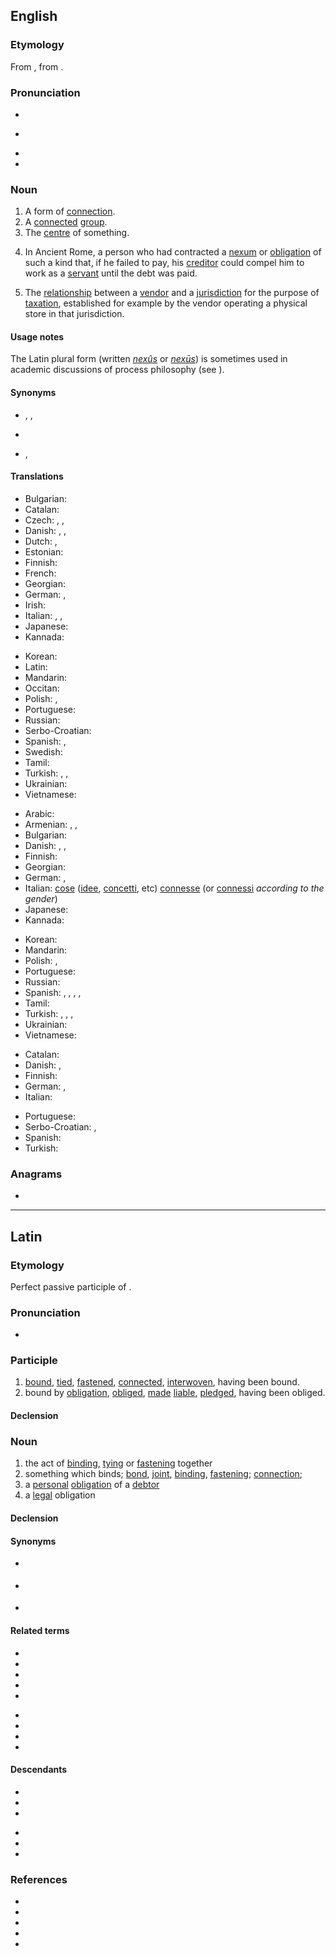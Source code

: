 {{also|nexûs|nexūs}}
==English==
{{wikipedia|dab=nexus}}

===Etymology===
From {{etyl|la|en}} {{m|la|nexus||the act of binding together; bond}}, from {{m|la|nectō||bind}}.

===Pronunciation===
* {{IPA|en|/ˈnɛk.səs/}}
* {{IPA|en|/ˈnɛk.suːs/}} {{qualifier|plural}}
* {{rhymes|en|ɛksəs}}
* {{audio|en|LL-Q1860 (eng)-I learned some phrases-nexus.wav|Audio (UK)}}

===Noun===
{{en-noun|~|+|nexus}}

# A form of [[connection]].
# A [[connect]]ed [[group]].
# The [[centre]] of something.
# {{lb|en|historical|legal}} In Ancient Rome, a person who had contracted a [[nexum]] or [[obligation]] of such a kind that, if he failed to pay, his [[creditor]] could compel him to work as a [[servant]] until the debt was paid.
# {{lb|en|North America|finance}} The [[relationship]] between a [[vendor]] and a [[jurisdiction]] for the purpose of [[taxation]], established for example by the vendor operating a physical store in that jurisdiction.

====Usage notes====
The Latin plural form (written ''[[nexûs]]'' or ''[[nexūs]]'') is sometimes used in academic discussions of process philosophy (see {{pedialite|Nexus (process philosophy)}}).

====Synonyms====
* {{sense|a form of connection}} {{l|en|bond}}, {{l|en|link}}, {{l|en|tie}}
* {{sense|group}} {{l|en|network}}
* {{sense|centre}} {{l|en|hub}}, {{l|en|junction}}

====Translations====
{{trans-top|connection}}
* Bulgarian: {{t-needed|bg}}
* Catalan: {{t+|ca|nexe|m}}
* Czech: {{t+|cs|souvislost|f}}, {{t+|cs|spojení|n}}, {{t|cs|nexus|m}}
* Danish: {{t|da|sammenhæng|c}}, {{t|da|bindeled|n}}, {{t|da|forbindelse|c}}
* Dutch: {{t+|nl|band|m}}, {{t+|nl|verbinding|f}}
* Estonian: {{t-needed|et}}
* Finnish: {{t+|fi|yhteys}}
* French: {{t+|fr|nexus|m}}
* Georgian: {{t|ka|კავშირი}}
* German: {{t+|de|Verbindung|f}}, {{t+|de|Verknüpfung|f}}
* Irish: {{t+|ga|nasc|m}}
* Italian: {{t+|it|nesso|m}}, {{t+|it|legame|m}}, {{t+|it|connessione|f}}
* Japanese: {{t+|ja|連結|tr=renketsu}}
* Kannada: {{t-needed|kn}}
{{trans-mid}}
* Korean: {{t-needed|ko}}
* Latin: {{t+|la|nexus|m}}
* Mandarin: {{t+|cmn|连结|sc=Hani}}
* Occitan: {{t|oc|nexe|m}}
* Polish: {{t+|pl|związek|m}}, {{t+|pl|ogniwo|n}}
* Portuguese: {{t+|pt|nexo|m}}
* Russian: {{t+|ru|связь|f}}
* Serbo-Croatian: {{t+|sh|veza|f}}
* Spanish: {{t+|es|nexo|m}}, {{t+|es|conexión|f}}
* Swedish: {{t+|sv|förbindelse}}
* Tamil: {{t-needed|ta}}
* Turkish: {{t+|tr|bağ}}, {{t+|tr|bağlantı}}, {{t+|tr|rabıta}}
* Ukrainian: {{t+|uk|зв'язо́к|m}}
* Vietnamese: {{t|vi|kết nối}}
{{trans-bottom}}

{{trans-top|connected group}}
* Arabic: {{t-needed|ar}}
* Armenian: {{t|hy|[[կապված]] [[խումբ]]}}, {{t+|hy|շարք}}, {{t+|hy|սերիա}}
* Bulgarian: {{t-needed|bg}}
* Danish: {{t|da|kæde|c}}, {{t+|da|gruppe|c}}, {{t+|da|række|c}}
* Finnish: {{t+|fi|ryhmä}}
* Georgian: {{t-needed|ka}}
* German: {{t+|de|Verbindung|f}}, {{t+|de|Netzwerk|n}}
* Italian: [[cose]] ([[idee]], [[concetti]], etc) [[connesse]] (or [[connessi]] ''according to the gender'')
* Japanese: {{t|ja|關聯|tr=kanren}}
* Kannada: {{t-needed|kn}}
{{trans-mid}}
* Korean: {{t-needed|ko}}
* Mandarin: {{t+|cmn|关联|sc=Hani}}
* Polish: {{t+|pl|grupa|f}}, {{t+|pl|zespół|m}}
* Portuguese: {{t+|pt|nexo|m}}
* Russian: {{t+|ru|гру́ппа|f}}
* Spanish: {{t+|es|enchufe|m}} {{qualifier|colloquial}}, {{t+|es|cuña|f}} {{qualifier|colloquial}}, {{t+|es|junta|f}}, {{t+|es|vínculo|m}}, {{t+|es|vinculación|f}}
* Tamil: {{t-needed|ta}}
* Turkish: {{t+|tr|grup}}, {{t+|tr|ekip}}, {{t+|tr|takım}}, {{t+|tr|topluluk}}
* Ukrainian: {{t+|uk|група}}
* Vietnamese: {{t-needed|vi}}
{{trans-bottom}}

{{trans-top|centre of something}}
* Catalan: {{t+|ca|centre|m}}
* Danish: {{t|da|schankel}}, {{t|da|nexus}}
* Finnish: {{t+|fi|keskus}}
* German: {{t+|de|Zentrum|n}}, {{t+|de|Kern|m}}
* Italian: {{t+|it|centro|m}}
{{trans-mid}}
* Portuguese: {{t+|pt|centro|m}}
* Serbo-Croatian: {{t+|sh|centar}}, {{t+|sh|središte}}
* Spanish: {{t+|es|centro}}
* Turkish: {{t+|tr|merkez}}
{{trans-bottom}}

===Anagrams===
* {{anagrams|en|a=ensux|UN*Xes|unsex}}

----

==Latin==

===Etymology===
Perfect passive participle of {{m|la|nectō||bind}}.

===Pronunciation===
* {{la-IPA}}

===Participle===
{{la-part|nexus}}

# [[bind|bound]], [[tie]]d, [[fasten]]ed, [[connect]]ed, [[interwoven]], having been bound.
# bound by [[obligation]], [[oblige]]d, [[make|made]] [[liable]], [[pledge]]d, having been obliged.

====Declension====
{{la-adecl|nexus}}

===Noun===
{{la-noun|nexus<4>}}

# the act of [[bind]]ing, [[tie|tying]] or [[fasten]]ing together
# something which binds; [[bond]], [[joint]], [[binding]], [[fastening]]; [[connection]]; {{l|en|nexus}}
# a [[personal]] [[obligation]] of a [[debtor]]
# a [[legal]] obligation

====Declension====
{{la-ndecl|nexus<4>}}

====Synonyms====
* {{sense|joint}} {{l|la|iunctūra}}
* {{sense|fastening}} {{l|la|nexiō}}
* {{sense|connection}} {{l|la|nexilitās}}

====Related terms====
{{top2}}
* {{l|la|nectō}}
* {{l|la|nexābundē}}
* {{l|la|nexibilis}}
* {{l|la|nexilis}}
* {{l|la|nexilitās}}
{{mid2}}
* {{l|la|nexiō}}
* {{l|la|nexō}}
* {{l|la|nexum}}
* {{l|la|nexuōsus}}
{{bottom}}

====Descendants====
{{top2}}
* {{desc|ca|nexe}}
* {{desc|en|nexus|bor=1}}
* {{desc|fr|nexus}}
{{mid2}}
* {{desc|it|nesso}}
* {{desc|pt|nexo}}
* {{desc|es|nexo}}
{{bottom}}

===References===
* {{R:L&S}}
* {{R:Elementary Lewis}}
* {{R:Gaffiot}}
* {{R:M&A}}
* {{R:NLW}}